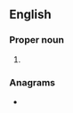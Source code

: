 {{also|inla}}
==English==

===Proper noun===
{{en-proper noun}}

# {{initialism of|{{w|Irish National Liberation Army}}|lang=en}}

===Anagrams===
* {{anagrams|en|Ilan|LNAI|Lain|Lani|Lian|Lina|Nila|anil|lain|nail}}
